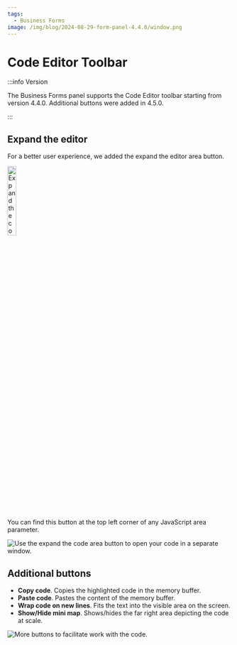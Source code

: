 ```yaml
---
tags:
  - Business Forms
image: /img/blog/2024-08-29-form-panel-4.4.0/window.png
---
```



# Code Editor Toolbar

:::info Version

The Business Forms panel supports the Code Editor toolbar starting from version 4.4.0. Additional buttons were added in 4.5.0.

:::

## Expand the editor

For a better user experience, we added the expand the editor area button.

<Image
  title="Expand the code area button."
  src="/img/blog/2024-08-26-dynamictext-panel-5.3.0/button.png"
  width="20%"
/>

You can find this button at the top left corner of any JavaScript area parameter.

<Image
  title="Use the expand the code area button to open your code in a separate window."
  src="/img/blog/2024-08-29-form-panel-4.4.0/window.png"
/>

## Additional buttons

- **Copy code**. Copies the highlighted code in the memory buffer.
- **Paste code**. Pastes the content of the memory buffer.
- **Wrap code on new lines**. Fits the text into the visible area on the screen.
- **Show/Hide mini map**. Shows/hides the far right area depicting the code at scale.

<Image
  title="More buttons to facilitate work with the code."
  src="/img/plugins/business-forms/more-buttons.png"
/>
